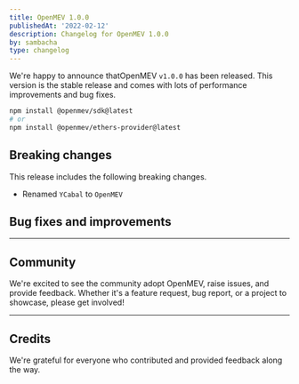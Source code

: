 ```yaml
---
title: OpenMEV 1.0.0
publishedAt: '2022-02-12'
description: Changelog for OpenMEV 1.0.0
by: sambacha
type: changelog
---
```


We're happy to announce thatOpenMEV `v1.0.0` has been released. This version is
the stable release and comes with lots of performance improvements and bug
fixes.

```bash
npm install @openmev/sdk@latest
# or
npm install @openmev/ethers-provider@latest
```

## Breaking changes

This release includes the following breaking changes.

- Renamed `YCabal` to `OpenMEV`

## Bug fixes and improvements

---

## Community

We're excited to see the community adopt OpenMEV, raise issues, and provide
feedback. Whether it's a feature request, bug report, or a project to showcase,
please get involved!

---

## Credits

We're grateful for everyone who contributed and provided feedback along the way.
